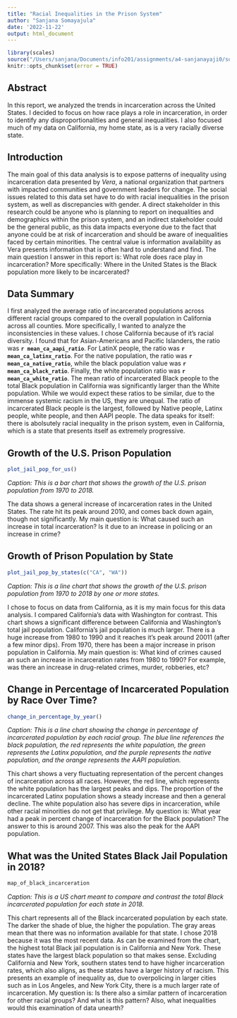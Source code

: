 ```yaml
---
title: "Racial Inequalities in the Prison System"
author: "Sanjana Somayajula"
date: '2022-11-22'
output: html_document
---
```


```r
library(scales)
source("/Users/sanjana/Documents/info201/assignments/a4-sanjanayaji0/source/analysis.R")
knitr::opts_chunk$set(error = TRUE)
```

## Abstract

In this report, we analyzed the trends in incarceration across the United States. I decided to focus on how race plays a role in incarceration, in order to identify any disproportionalities and general inequalities. I also focused much of my data on California, my home state, as is a very racially diverse state.

## Introduction

The main goal of this data analysis is to expose patterns of inequality using incarceration data presented by *Vera*, a national organization that partners with impacted communities and government leaders for change. The social issues related to this data set have to do with racial inequalities in the prison system, as well as discrepancies with gender. A direct stakeholder in this research could be anyone who is planning to report on inequalities and demographics within the prison system, and an indirect stakeholder could be the general public, as this data impacts everyone due to the fact that anyone could be at risk of incarceration and should be aware of inequalities faced by certain minorities. The central value is information availability as Vera presents information that is often hard to understand and find. The main question I answer in this report is: What role does race play in incarceration? More specifically: Where in the United States is the Black population more likely to be incarcerated?

## Data Summary

I first analyzed the average ratio of incarcerated populations across different racial groups compared to the overall population in California across all counties. More specifically, I wanted to analyze the inconsistencies in these values. I chose California because of it's racial diversity. I found that for Asian-Americans and Pacific Islanders, the ratio was **`r mean_ca_aapi_ratio`**. For LatinX people, the ratio was **`r mean_ca_latinx_ratio`**. For the native population, the ratio was **`r mean_ca_native_ratio`**, while the black population value was **`r mean_ca_black_ratio`**. Finally, the white population ratio was **`r mean_ca_white_ratio`**. The mean ratio of incarcerated Black people to the total Black population in California was significantly larger than the White population. While we would expect these ratios to be similar, due to the immense systemic racism in the US, they are unequal. The ratio of incarcerated Black people is the largest, followed by Native people, Latinx people, white people, and then AAPI people. The data speaks for itself: there is abolsutely racial inequality in the prison system, even in California, which is a state that presents itself as extremely progressive.

## Growth of the U.S. Prison Population

```r
plot_jail_pop_for_us()
```

*Caption: This is a bar chart that shows the growth of the U.S. prison population from 1970 to 2018.*

The data shows a general increase of incarceration rates in the United States. The rate hit its peak around 2010, and comes back down again, though not significantly. My main question is: What caused such an increase in total incarceration? Is it due to an increase in policing or an increase in crime?

## Growth of Prison Population by State

```r
plot_jail_pop_by_states(c("CA", "WA"))
```

*Caption: This is a line chart that shows the growth of the U.S. prison population from 1970 to 2018 by one or more states.*

I chose to focus on data from California, as it is my main focus for this data analysis. I compared California's data with Washington for contrast. This chart shows a significant difference between California and Washington's total jail population. California's jail population is much larger. There is a huge increase from 1980 to 1990 and it reaches it's peak around 20011 (after a few minor dips). From 1970, there has been a major increase in prison population in California. My main question is: What kind of crimes caused an such an increase in incarceration rates from 1980 to 1990? For example, was there an increase in drug-related crimes, murder, robberies, etc?

## Change in Percentage of Incarcerated Population by Race Over Time?

```r
change_in_percentage_by_year()
```

*Caption: This is a line chart showing the change in percentage of incarcerated population by each racial group. The blue line references the black population, the red represents the white population, the green represents the Latinx population, and the purple represents the native population, and the orange represents the AAPI population.*

This chart shows a very fluctuating representation of the percent changes of incarceration across all races. However, the red line, which represents the white population has the largest peaks and dips. The proportion of the incarcerated Latinx population shows a steady increase and then a general decline. The white population also has severe dips in incarceration, while other racial minorities do not get that privilege. My question is: What year had a peak in percent change of incarceration for the Black population? The answer to this is around 2007. This was also the peak for the AAPI population.

## What was the United States Black Jail Population in 2018?

```r
map_of_black_incarceration
```

*Caption: This is a US chart meant to compare and contrast the total Black incarcerated population for each state in 2018.*

This chart represents all of the Black incarcerated population by each state. The darker the shade of blue, the higher the population. The gray areas mean that there was no information available for that state. I chose 2018 because it was the most recent data. As can be examined from the chart, the highest total Black jail population is in California and New York. These states have the largest black population so that makes sense. Excluding California and New York, southern states tend to have higher incarceration rates, which also aligns, as these states have a larger history of racism. This presents an example of inequality as, due to overpolicing in larger cities such as in Los Angeles, and New York City, there is a much larger rate of incarceration. My question is: Is there also a similar pattern of incarceration for other racial groups? And what is this pattern? Also, what inequalities would this examination of data unearth?
